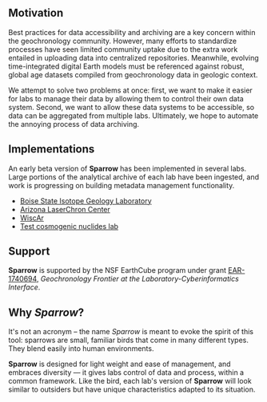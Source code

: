 ## Motivation

Best practices for data accessibility and archiving are a key concern
within the geochronology community. However, many efforts to standardize
processes have seen limited community uptake due to the extra work
entailed in uploading data into centralized repositories.
Meanwhile, evolving time-integrated digital Earth
models must be referenced against robust, global age datasets compiled
from geochronology data in geologic context.

We attempt to solve two problems at once: first, we want to make it
easier for labs to manage their data by allowing them to control
their own data system. Second, we want to allow these data systems to
be accessible, so data can be aggregated from multiple labs. Ultimately,
we hope to automate the annoying process of data archiving.

## Implementations

An early beta version of **Sparrow** has been implemented in several labs. Large
portions of the analytical archive of each lab have been ingested, and work is
progressing on building metadata management functionality.

- [Boise State Isotope Geology Laboratory](http://sparrow.boisestate.edu)
- [Arizona LaserChron Center](http://upbtoolbox.com)
- [WiscAr](https://sparrow-data.org/labs/wiscar)
- [Test cosmogenic nuclides lab](https://sparrow-data.org/labs/cosmo-test)

## Support

**Sparrow** is supported by the NSF EarthCube program under grant [EAR-1740694](https://www.nsf.gov/awardsearch/showAward?AWD_ID=1740694),
*Geochronology Frontier at the Laboratory-Cyberinformatics Interface*.

## Why *Sparrow*?

It's not an acronym – the name *Sparrow* is meant to evoke the spirit of this
tool: sparrows are small, familiar birds that come in many different types. They
blend easily into human environments.

**Sparrow** is designed for light weight and ease of management, and embraces
diversity — it gives labs control of data and process, within a common framework.
Like the bird, each lab's version of **Sparrow** will look similar to outsiders
but have unique characteristics adapted to its situation.
